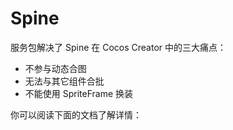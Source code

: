 
# Spine

服务包解决了 Spine 在 Cocos Creator 中的三大痛点：

- 不参与动态合图
- 无法与其它组件合批
- 不能使用 SpriteFrame 换装

你可以阅读下面的文档了解详情：

<DocCardList items={useCurrentSidebarCategory().items}/>
